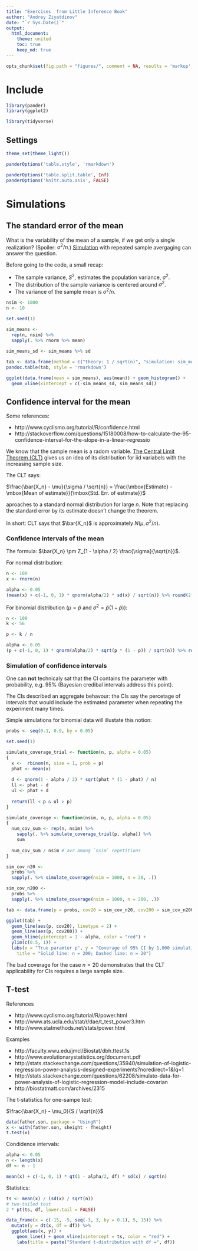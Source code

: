 ```yaml
---
title: "Exercises  from Little Inference Book"
author: "Andrey Ziyatdinov"
date: "`r Sys.Date()`"
output:
  html_document:
    theme: united
    toc: true
    keep_md: true
---
```


```r
opts_chunk$set(fig.path = "figures/", comment = NA, results = 'markup', tidy = F, message = F, warning = F, echo = T, cache = TRUE)
```

# Include

```r
library(pander)
library(ggplot2)

library(tidyverse)
```

## Settings


```r
theme_set(theme_light())

panderOptions('table.style', 'rmarkdown')

panderOptions('table.split.table', Inf)
panderOptions('knitr.auto.asis', FALSE)
```

# Simulations

## The standard error of the mean

What is the variability of the mean of a sample, if we get only a single realization?
(Spoiler: $\sigma^2 / n$.)
[Simulation](https://leanpub.com/LittleInferenceBook/read#leanpub-auto-simulation-example-1-standard-normals)
with repeated sample avergaging can answer the question.

Before going to the code, a small recap:

* The sample variance, $S^2$, estimates the population variance, $\sigma^2$.
* The distribution of the sample variance is centered around $\sigma^2$.
* The variance of the sample mean is $\sigma^2 / n$.

```r
nsim <- 1000
n <- 10

set.seed(1)

sim_means <- 
  rep(n, nsim) %>%
  sapply(. %>% rnorm %>% mean)
  
sim_means_sd <- sim_means %>% sd
```

```r
tab <- data.frame(method = c("theory: 1 / sqrt(n)", "simulation: sim_means_sd"), sd = c( 1/sqrt(n), sim_means_sd))
pandoc.table(tab, style = 'rmarkdown')
```

```r
ggplot(data.frame(mean = sim_means), aes(mean)) + geom_histogram() + 
  geom_vline(xintercept = c(-sim_means_sd, sim_means_sd)) 
``` 
 
## Confidence interval for the mean

Some references:

* http://www.cyclismo.org/tutorial/R/confidence.html
* http://stackoverflow.com/questions/15180008/how-to-calculate-the-95-confidence-interval-for-the-slope-in-a-linear-regressio


We know that the sample mean is a radom variable.
[The Central Limit Theorem (CLT)](https://leanpub.com/LittleInferenceBook/read#leanpub-auto-the-central-limit-theorem) gives us an idea of its distribution for iid variabels with the increasing sample size.

The CLT says:

$\frac{\bar{X_n} - \mu}{\sigma / \sqrt{n}} = \frac{\mbox{Estimate} - \mbox{Mean of estimate}}{\mbox{Std. Err. of estimate}}$

aproaches to a standard normal distribution for large $n$. Note that replacing the standard error by its estimate doesn't change the theorem.

In short: CLT says that $\bar{X_n}$ is approximately $N(\mu, \sigma^2 / n)$.

### Confidence intervals of the mean

The formula: $\bar{X_n} \pm Z_{1 - \alpha / 2} \frac{\sigma}{\sqrt{n}}$.

For normal distribution:

```r
n <- 100
x <- rnorm(n)

alpha <- 0.05
(mean(x) + c(-1, 0, 1) * qnorm(alpha/2) * sd(x) / sqrt(n)) %>% round(2)
```

For binomial distribution ($\mu = \hat{p}$ and $\sigma^2 = \hat{p} (1 - \hat{p})$): 

```r
n <- 100
k <- 56

p <- k / n

alpha <- 0.05
(p + c(-1, 0, 1) * qnorm(alpha/2) * sqrt(p * (1 - p)) / sqrt(n)) %>% round(2)
```

### Simulation of confidence intervals

One can **not** technicaly sat that the CI contains the parameter with probability, e.g. 95% 
(Bayesian credibal intervals address this point).

The CIs described an aggregate behavour: the CIs say the percetage of intervals 
that would include the estimated parameter when repeating the experiment many times.

Simple simulations for binomial data will illustate this notion:

```r
probs <- seq(0.1, 0.9, by = 0.05)

set.seed(1)

simulate_coverage_trial <- function(n, p, alpha = 0.05)
{
  x <-  rbinom(n, size = 1, prob = p)
  phat <- mean(x)
  
  d <- qnorm(1 - alpha / 2) * sqrt(phat * (1 - phat) / n)
  ll <- phat - d
  ul <- phat + d
  
  return(ll < p & ul > p)
}

simulate_coverage <- function(nsim, n, p, alpha = 0.05)
{
  num_cov_sum <- rep(n, nsim) %>%
    sapply(. %>% simulate_coverage_trial(p, alpha)) %>%
    sum
  
  num_cov_sum / nsim # avr among `nsim` repetitions 
}

sim_cov_n20 <- 
  probs %>%
  sapply(. %>% simulate_coverage(nsim = 1000, n = 20, .))

sim_cov_n200 <- 
  probs %>%
  sapply(. %>% simulate_coverage(nsim = 1000, n = 200, .))
```

```r
tab <- data.frame(p = probs, cov20 = sim_cov_n20, cov200 = sim_cov_n200)

ggplot(tab) + 
  geom_line(aes(p, cov20), linetype = 2) + 
  geom_line(aes(p, cov200)) + 
  geom_hline(yintercept = 1 - alpha, color = "red") +
  ylim(c(0.5, 1)) + 
  labs(x = "True paramter p", y = "Coverage of 95% CI by 1,000 simulations", 
    title = "Solid line: n = 200; Dashed line: n = 20")
```

The bad coverage for the case $n = 20$ demonstrates that 
the CLT applicability for CIs requires a large sample size.


## T-test

References

* http://www.cyclismo.org/tutorial/R/power.html
* http://www.ats.ucla.edu/stat/r/dae/t_test_power3.htm
* http://www.statmethods.net/stats/power.html

Examples

* http://faculty.wwu.edu/jmcl/Biostat/dbh.ttest.1s
* http://www.evolutionarystatistics.org/document.pdf
* http://stats.stackexchange.com/questions/35940/simulation-of-logistic-regression-power-analysis-designed-experiments?noredirect=1&lq=1
* http://stats.stackexchange.com/questions/62208/simulate-data-for-power-analysis-of-logistic-regression-model-include-covarian
* http://biostatmatt.com/archives/2315

The t-statistics for one-sampe test:

$\frac{\bar{X_n}  - \mu_0}{S / \sqrt{n}}$


```r
data(father.son, package = "UsingR")
x <- with(father.son, sheight - fheight)
t.test(x)
```

Condidence intervals:

```r
alpha <- 0.05
n <- length(x)
df <- n - 1

mean(x) + c(-1, 0, 1) * qt(1 - alpha/2, df) * sd(x) / sqrt(n)
```

Statistics:

```r
ts <- mean(x) / (sd(x) / sqrt(n))
# two-tailed test
2 * pt(ts, df, lower.tail = FALSE)
```

```r
data_frame(x = c(-15, -5, seq(-3, 3, by = 0.1), 5, 15)) %>%
  mutate(y = dt(x, df = df)) %>%
  ggplot(aes(x, y)) + 
    geom_line() + geom_vline(xintercept = ts, color = "red") +
    labs(title = paste("Standard t-distribution with df =", df))
```  

